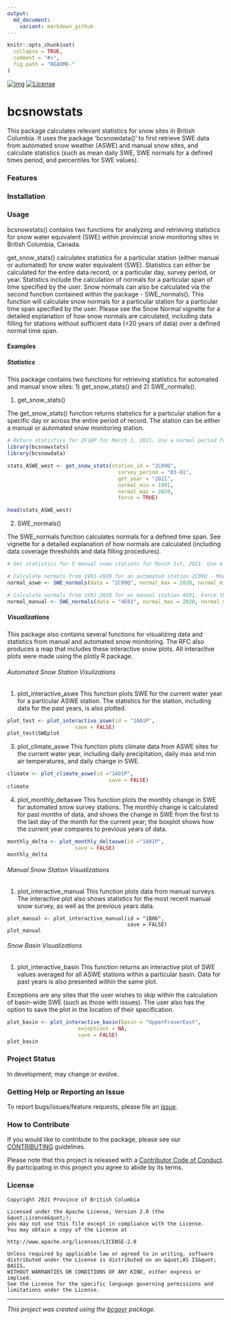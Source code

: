 ```yaml
---
output:
  md_document:
    variant: markdown_github
---
```

<!--
Copyright 2021 Province of British Columbia
Licensed under the Apache License, Version 2.0 (the "License");
you may not use this file except in compliance with the License.
You may obtain a copy of the License at
http://www.apache.org/licenses/LICENSE-2.0
Unless required by applicable law or agreed to in writing, software distributed under the License is distributed on an "AS IS" BASIS,
WITHOUT WARRANTIES OR CONDITIONS OF ANY KIND, either express or implied.
See the License for the specific language governing permissions and limitations under the License.
-->

```r
knitr::opts_chunk$set(
  collapse = TRUE,
  comment = "#>",
  fig.path = "README-"
)
```

<!-- badges: start -->
[![img](https://img.shields.io/badge/Lifecycle-Maturing-007EC6)](https://github.com/bcgov/repomountie/blob/master/doc/lifecycle-badges.md)
[![License](https://img.shields.io/badge/License-Apache%202.0-blue.svg)](https://opensource.org/licenses/Apache-2.0) 
<!-- badges: end -->

# bcsnowstats

This package calculates relevant statistics for snow sites in British Columbia. It uses the package 'bcsnowdata()' to first retrieve SWE data from automated snow weather (ASWE) and manual snow sites, and calculate statistics (such as mean daily SWE, SWE normals for a defined times period, and percentiles for SWE values).

### Features

### Installation

### Usage

bcsnowstats() contains two functions for analyzing and retrieving statistics for snow water equivalent (SWE) within provincial snow monitoring sites in British Columbia, Canada.

get_snow_stats() calculates statistics for a particular station (either manual or automated) for snow water equivalent (SWE). Statistics can either be calculated for the entire data record, or a particular day, survey period, or year. Statistics include the calculation of normals for a particular span of time specified by the user. Snow normals can also be calculated via the second function contained within the package - SWE_normals(). This function will calculate snow normals for a particular station for a particular time span specified by the user. Please see the Snow Normal vignette for a detailed explanation of how snow normals are calculated, including data filling for stations without sufficient data (<20 years of data) over a defined normal time span.

#### Examples

##### Statistics

This package contains two functions for retrieving statistics for automated and manual snow sites: 1) get_snow_stats() and 2) SWE_normals().

1. get_snow_stats()

The get_snow_stats() function returns statistics for a particular station for a specific day or across the entire period of record. The station can be either a manual or automated snow monitoring station.

```r
# Return statistics for 2F18P for March 1, 2021. Use a normal period from 1991-2020. Force the recalculation of the normals.
library(bcsnowstats)
library(bcsnowdata)

stats_ASWE_west <- get_snow_stats(station_id = "2C09Q",
                                    survey_period = "03-01",
                                    get_year = "2021",
                                    normal_min = 1991,
                                    normal_max = 2020,
                                    force = TRUE)

head(stats_ASWE_west)
```

2. SWE_normals()

The SWE_normals function calculates normals for a defined time span. See vignette for a detailed explanation of how normals are calculated (including data coverage thresholds and data filling procedures).

```r
# Get statistics for 5 manual snow stations for March 1st, 2021. Use a normal period of 1991-2020.

# Calculate normals from 1991-2020 for an automated station 2C09Q - Morrisey Ridge. Force the re-download of data.
normal_aswe <- SWE_normals(data = "2C09Q", normal_max = 2020, normal_min = 1991, force = TRUE)

# Calculate normals from 1991-2020 for an manual station 4E01. Force the re-download of data.
normal_manual <- SWE_normals(data = "4E01", normal_max = 2020, normal_min = 1991, force = TRUE)

```

##### Visualizations

This package also contains several functions for visualizing data and statistics from manual and automated snow monitoring. The RFC also produces a map that includes these interactive snow plots. All interactive plots were made using the plotly R package. 

###### Automated Snow Station Visulizations

1. plot_interactive_aswe
This function plots SWE for the current water year for a particular ASWE station. The statistics for the station, including data for the past years, is also plotted.
```r
plot_test <- plot_interactive_aswe(id = "1A01P",
                      save = FALSE)
plot_test$SWEplot
```


3. plot_climate_aswe
This function plots climate data from ASWE sites for the current water year, including daily precipitation, daily max and min air temperatures, and daily change in SWE.

```r
climate <- plot_climate_aswe(id ="1A01P",
                                 save = FALSE)
climate
```

4. plot_monthly_deltaswe
This function plots the monthly change in SWE for automated snow survey stations. The monthly change is calculated for past months of data, and shows the change in SWE from the first to the last day of the month for the current year; the boxplot shows how the current year compares to previous years of data.

```r
monthly_delta <- plot_monthly_deltaswe(id ="1A01P", 
                      save = FALSE)
monthly_delta
```

###### Manual Snow Station Visualizations
1. plot_interactive_manual
This function plots data from manual surveys. The interactive plot also shows statistics for the most recent manual snow survey, as well as the previous years data.

```rplot_manual
plot_manual <- plot_interactive_manual(id = "1B06",
                                       save = FALSE)
plot_manual
```

###### Snow Basin Visualizations
1. plot_interactive_basin
This function returns an interactive plot of SWE values averaged for all ASWE stations within a particular basin. Data for past years is also presented within the same plot.

Exceptions are any sites that the user wishes to skip within the calculation of basin-wide SWE (such as those with issues). The user also has the option to save the plot in the location of their specification.

```r
plot_basin <- plot_interactive_basin(basin = "UpperFraserEast",
                       exceptions = NA,
                       save = FALSE)
plot_basin
```

### Project Status

In development; may change or evolve.

### Getting Help or Reporting an Issue

To report bugs/issues/feature requests, please file an [issue](https://github.com/bcgov/bcsnowstats/issues/).

### How to Contribute

If you would like to contribute to the package, please see our 
[CONTRIBUTING](CONTRIBUTING.md) guidelines.

Please note that this project is released with a [Contributor Code of Conduct](CODE_OF_CONDUCT.md). By participating in this project you agree to abide by its terms.

### License

```
Copyright 2021 Province of British Columbia

Licensed under the Apache License, Version 2.0 (the &quot;License&quot;);
you may not use this file except in compliance with the License.
You may obtain a copy of the License at

http://www.apache.org/licenses/LICENSE-2.0

Unless required by applicable law or agreed to in writing, software distributed under the License is distributed on an &quot;AS IS&quot; BASIS,
WITHOUT WARRANTIES OR CONDITIONS OF ANY KIND, either express or implied.
See the License for the specific language governing permissions and limitations under the License.
```

---
*This project was created using the [bcgovr](https://github.com/bcgov/bcgovr) package.* 
